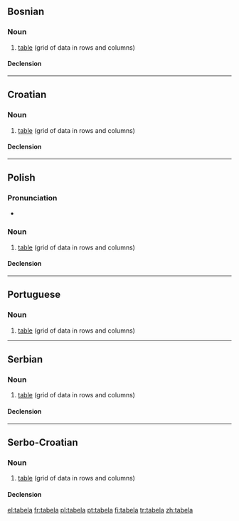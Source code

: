 ==Bosnian==

===Noun===
{{bs-noun|g=f|tabele}}

# [[table]] (grid of data in rows and columns)

====Declension====
{{bs-decl-noun
|tabela|tabele
|tabele|tabela
|tabeli|tabelama
|tabelu|tabele
|tabelo|tabele
|tabelom|tabelama
|tabeli|tabelama
}}

----

==Croatian==

===Noun===
{{hr-noun|g=f|tabele}}

# [[table]] (grid of data in rows and columns)

====Declension====
{{hr-decl-noun
|tabela|tabele
|tabele|tabela
|tabeli|tabelama
|tabelu|tabele
|tabelo|tabele
|tabeli|tabelama
|tabelom|tabelama
}}

----

==Polish==

===Pronunciation===
* {{IPA|[ta'bɛla]|lang=pl}}

===Noun===
{{infl|pl|noun|g=f}}

# [[table]] (grid of data in rows and columns)

====Declension====
{{pl-decl-noun
|tabela|tabele
|tabeli|tabel
|tabeli|tabelom
|tabelę|tabele
|tabelą|tabelami
|tabeli|tabelach
|tabelo|tabele
}}

----

==Portuguese==
{{wikipedia|lang=pt}}

===Noun===
{{infl|pt|noun|g=f}}

# [[table]] (grid of data in rows and columns)

{{tbot entry|Portuguese|table|2008|May|pt}}

----

==Serbian==

===Noun===
{{sr-noun|g=f|pl=tabele|cyr=табела}}

# [[table]] (grid of data in rows and columns)

====Declension====
{{sr-decl-noun
|tabela|tabele
|tabele|tabela
|tabeli|tabelama
|tabelu|tabele
|tabelo|tabele
|tabelom|tabelama
|tabeli|tabelama
}}

----

==Serbo-Croatian==

===Noun===
{{sh-noun|g=f|r|табела}}

# [[table]] (grid of data in rows and columns)

====Declension====
{{sh-decl-noun
|tabela|tabele
|tabele|tabela
|tabeli|tabelama
|tabelu|tabele
|tabelo|tabele
|tabeli|tabelama
|tabelom|tabelama
}}

[[el:tabela]]
[[fr:tabela]]
[[pl:tabela]]
[[pt:tabela]]
[[fi:tabela]]
[[tr:tabela]]
[[zh:tabela]]